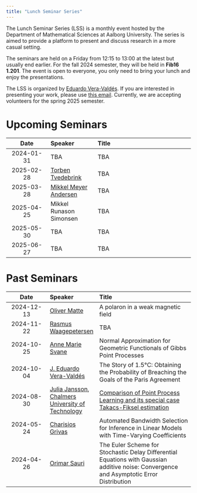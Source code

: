 ---
title: "Lunch Seminar Series"
---

The Lunch Seminar Series (LSS) is a monthly event hosted by the Department of Mathematical Sciences at Aalborg University. The series is aimed to provide a platform to present and discuss research in a more casual setting. 

The seminars are held on a Friday from 12:15 to 13:00 at the latest but usually end earlier. For the fall 2024 semester, they will be held in **Fib16 1.201**. The event is open to everyone, you only need to bring your lunch and enjoy the presentations.

The LSS is organized by [Eduardo Vera-Valdés](https://everval.github.io/). If you are interested in presenting your work, please use [this email](mailto:eduardo@math.aau.dk). Currently, we are accepting volunteers for the spring 2025 semester.

# Upcoming Seminars


|      Date      | Speaker          | Title                            |
| :------------: | :--------------- | :------------------------------- | 
| 2024-01-31    | TBA  | TBA |
| 2025-02-28    | [Torben Tvedebrink](https://www.linkedin.com/in/torbentvedebrink/)  | TBA |
| 2025-03-28    | [Mikkel Meyer Andersen](https://mikl.dk/)  | TBA |
| 2025-04-25    | Mikkel Runason Simonsen | TBA |
| 2025-05-30    | TBA  | TBA |
| 2025-06-27    | TBA  | TBA |

# Past Seminars


|      Date      | Speaker          | Title                            |
| :------------: | :--------------- | :------------------------------- |
| 2024-12-13    | [Oliver Matte](https://vbn.aau.dk/en/persons/oliver)  | A polaron in a weak magnetic field |
| 2024-11-22    | [Rasmus Waagepetersen](https://people.math.aau.dk/~rw/)  | TBA |
| 2024-10-25    | [Anne Marie Svane](https://vbn.aau.dk/da/persons/142961)  | Normal Approximation for Geometric Functionals of Gibbs Point Processes |
| 2024-10-04    | [J. Eduardo Vera-Valdés](https://everval.github.io)  | The Story of 1.5°C: Obtaining the Probability of Breaching the Goals of the Paris Agreement |
| 2024-08-30    | [Julia Jansson](https://juliamariajansson.wordpress.com/), [Chalmers University of Technology](https://www.chalmers.se/en/)  | [Comparison of Point Process Learning and its special case Takacs-Fiksel estimation](https://arxiv.org/abs/2405.19523) |
| 2024-05-24 | [Charisios Grivas](https://vbn.aau.dk/da/persons/cgrivas) | Automated Bandwidth Selection for Inference in Linear Models with Time-Varying Coefficients    |  
| 2024-04-26 | [Orimar Sauri](https://sites.google.com/view/osauri/) | The Euler Scheme for Stochastic Delay Differential Equations with Gaussian additive noise: Convergence and Asymptotic Error Distribution |


